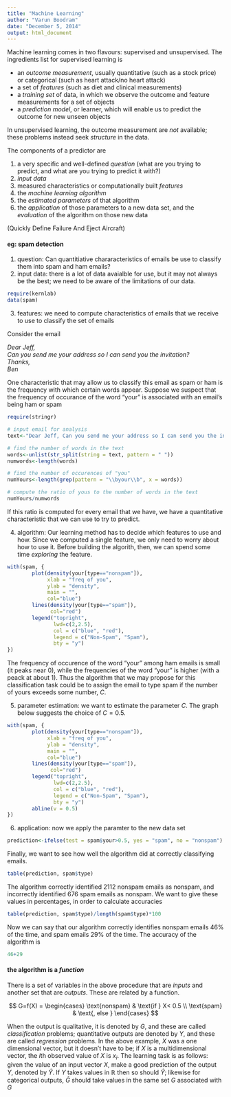 ```yaml
---
title: "Machine Learning"
author: "Varun Boodram"
date: "December 5, 2014"
output: html_document
---
```


Machine learning comes in two flavours: supervised and unsupervised. The ingredients list for supervised learning is

* an _outcome measurement_, usually quantitative (such as a stock price) or
categorical (such as heart attack/no heart attack)
* a set of _features_ (such as diet and clinical measurements)
* a _training set_ of data, in which we observe the outcome and feature measurements for a set of objects 
* a _prediction model_, or learner, which will enable us to predict the outcome
for new unseen objects

In unsupervised learning, the outcome measurement are *not* available; these problems instead seek _structure_ in the data. 

The components of a predictor are 

1. a very specific and well-defined *question* (what are you trying to predict, and what are you trying to predict it with?)
2. *input data* 
3. measured characteristics or computationally built *features*
4. the *machine learning algorithm*
5. the *estimated parameters* of that algorithm
6. the *application* of those parameters to a new data set, and the *evaluation* of the algorithm on those new data

(Quickly Define Failure And Eject Aircraft)

#### eg: spam detection

1. question: Can quantitiative chararacteristics of emails be use to classify them into spam and ham emails?
2. input data: there is a lot of data avaialble for use, but it may not always be the best; we need to be aware of the limitations of our data. 

```r
require(kernlab)
data(spam)
```

3. features: we need to compute characteristics of emails that we receive to use to classify the set of emails 

Consider the email

_Dear Jeff,  
Can you send me your address so I can send you the invitation?  
Thanks,  
Ben_

One characteristic that may allow us to classify this email as spam or ham is the frequency with which certain words appear. Suppose we suspect that the frequency of occurance of the word "your" is associated with an email's being ham or spam

```r
require(stringr)

# input email for analysis
text<-"Dear Jeff, Can you send me your address so I can send you the invitation? Thanks, Ben"

# find the number of words in the text
words<-unlist(str_split(string = text, pattern = " "))
numwords<-length(words)

# find the number of occurences of "you"
numYours<-length(grep(pattern = "\\byour\\b", x = words))

# compute the ratio of yous to the number of words in the text
numYours/numwords
```

If this ratio is computed for every email that we have, we have a quantitative characteristic that we can use to try to predict. 

4. algorithm: Our learning method has to decide which features to use and how. Since we computed a single feature, we only need to worry about how to use it. Before building the algorith, then, we can spend some time *exploring* the feature. 

```r
with(spam, {
        plot(density(your[type=="nonspam"]), 
             xlab = "freq of you", 
             ylab = "density", 
             main = "", 
             col="blue")
        lines(density(your[type=="spam"]), 
              col="red")
        legend("topright", 
               lwd=c(2,2.5), 
               col = c("blue", "red"), 
               legend = c("Non-Spam", "Spam"), 
               bty = "y")
})
```

The frequency of occurence of the word "your" among ham emails is small (it peaks near 0), while the frequencies of the word "your" is higher (with a peack at about 1). Thus the algorithm that we may propose for this classification task could be to assign the email to type spam if the number of yours exceeds some number, $C$.

5. parameter estimation: we want to estimate the parameter $C$. The graph below suggests the choice of $C=0.5$.
```r
with(spam, {
        plot(density(your[type=="nonspam"]), 
             xlab = "freq of you", 
             ylab = "density", 
             main = "", 
             col="blue")
        lines(density(your[type=="spam"]), 
              col="red")
        legend("topright", 
               lwd=c(2,2.5), 
               col = c("blue", "red"), 
               legend = c("Non-Spam", "Spam"), 
               bty = "y")
        abline(v = 0.5)
})
```

6. application: now we apply the paramter to the new data set

```r
prediction<-ifelse(test = spam$your>0.5, yes = "spam", no = "nonspam")
```

Finally, we want to see how well the algorithm did at correctly classifying emails. 

```r
table(prediction, spam$type)
```

The algorithm correctly identified 2112 nonspam emails as nonspam, and incorrectly identified 676 spam emails as nonspam. We want to give these values in percentages, in order to calculate accuracies

```r
table(prediction, spam$type)/length(spam$type)*100
```

Now we can say that our algorithm correctly identifies nonspam emails 46% of the time, and spam emails 29% of the time. The accuracy of the algorithm is 

```r
46+29
```

#### the algorithm is a _function_  

There is a set of variables in the above procedure that are _inputs_ and another set that are _outputs_. These are related by a function. 

$$
 G=f(X) =
  \begin{cases}
   \text{nonspam} & \text{if } X< 0.5 \\
   \text{spam}      & \text{, else } 
  \end{cases}
$$

When the output is qualitative, it is denoted by $G$, and these are called *classification* problems; quantitative outputs are denoted by $Y$, and these are called *regression* problems.  In the above example, $X$ was a one dimensional vector, but it doesn't have to be; if $X$ is a multidimensional vector, the $i$th observed value of $X$ is $x_i$. 
The learning task is as follows: given the value of an input vector $X$, make a good prediction of the output $Y$, denoted by $\hat{Y}$. If $Y$ takes values in $\mathbb{R}$ then so should $\hat{Y}$; likewise for categorical outputs, $\hat{G}$ should take values in the same set $G$ associated with $G$
